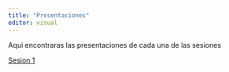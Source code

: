 ---
title: "Presentaciones"
editor: visual
---

Aqui encontraras las presentaciones de cada una de las sesiones

[Sesion 1](https://mmorenozam.github.io/est-apl-uce-2023-sesion1/){target="_blank"}


